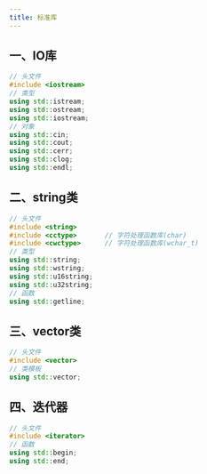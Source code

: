 ```yaml
---
title: 标准库
---
```


## 一、IO库

```cpp
// 头文件
#include <iostream>
// 类型
using std::istream;
using std::ostream;
using std::iostream;
// 对象
using std::cin;
using std::cout;
using std::cerr;
using std::clog;
using std::endl;
```



## 二、string类

```cpp
// 头文件
#include <string>
#include <cctype>		// 字符处理函数库(char)
#include <cwctype>		// 字符处理函数库(wchar_t)
// 类型
using std::string;
using std::wstring;
using std::u16string;
using std::u32string;
// 函数
using std::getline;
```



## 三、vector类

```cpp
// 头文件
#include <vector>
// 类模板
using std::vector;
```



## 四、迭代器

```cpp
// 头文件
#include <iterator>
// 函数
using std::begin;
using std::end;
```

